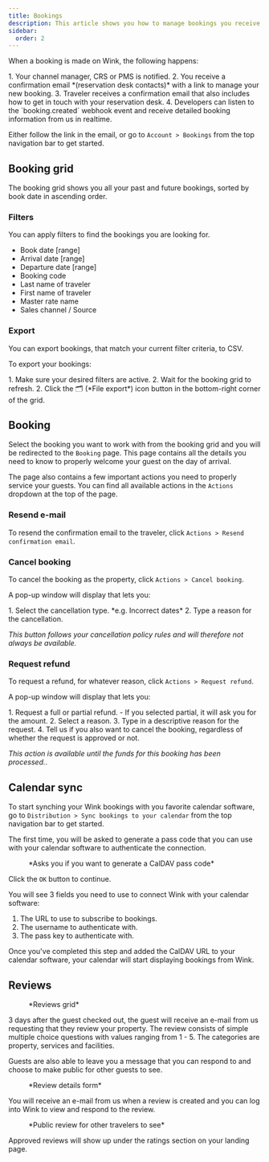 ```yaml
---
title: Bookings
description: This article shows you how to manage bookings you receive through Wink and one if its sales channels.
sidebar:
  order: 2
---
```



When a booking is made on Wink, the following happens:

<Steps>
1. Your channel manager, CRS or PMS is notified.
2. You receive a confirmation email *(reservation desk contacts)* with a link to manage your new booking.
3. Traveler receives a confirmation email that also includes how to get in touch with your reservation desk.
4. Developers can listen to the `booking.created` webhook event and receive detailed booking information from us in realtime.
</Steps>

Either follow the link in the email, or go to `Account > Bookings` from the top navigation bar to get started.

## Booking grid

The booking grid shows you all your past and future bookings, sorted by book date in ascending order.

### Filters

You can apply filters to find the bookings you are looking for.

- Book date [range]
- Arrival date [range]
- Departure date [range]
- Booking code
- Last name of traveler
- First name of traveler
- Master rate name
- Sales channel / Source

### Export

You can export bookings, that match your current filter criteria, to CSV. 

To export your bookings: 

<Steps>
1. Make sure your desired filters are active.
2. Wait for the booking grid to refresh.
2. Click the 🗂️ (*File export*) icon button in the bottom-right corner of the grid.
</Steps>

## Booking

Select the booking you want to work with from the booking grid and you will be redirected to the `Booking` page. 
This page contains all the details you need to know to properly welcome your guest on the day of arrival.

The page also contains a few important actions you need to properly service your guests. You can find all available actions in the `Actions` dropdown at the top of the page.

### Resend e-mail

To resend the confirmation email to the traveler, click `Actions > Resend confirmation email`.

### Cancel booking

To cancel the booking as the property, click `Actions > Cancel booking`. 

A pop-up window will display that lets you:

<Steps>
1. Select the cancellation type. *e.g. Incorrect dates*
2. Type a reason for the cancellation. 
</Steps>

*This button follows your cancellation policy rules and will therefore not always be available.*

### Request refund

To request a refund, for whatever reason, click `Actions > Request refund`. 

A pop-up window will display that lets you:

<Steps>
1. Request a full or partial refund.
    - If you selected partial, it will ask you for the amount.
2. Select a reason.
3. Type in a descriptive reason for the request.
4. Tell us if you also want to cancel the booking, regardless of whether the request is approved or not.
</Steps>

 *This action is available until the funds for this booking has been processed.*.

## Calendar sync

To start synching your Wink bookings with you favorite calendar software, go to `Distribution > Sync bookings to your calendar` from the top navigation bar to get started.

The first time, you will be asked to generate a pass code that you can use with your calendar software to authenticate the connection.

<figure>
<CloudinaryImage 
      width="350"
      height="188"
      resize="scale"
      quality="best"
      alt="Generate pass code"
      src="academy/caldav-pass-code" 
      errorImage="noimage_opaque_nyrtl0.png"
    />
    <figcaption>*Asks you if you want to generate a CalDAV pass code*</figcaption>
</figure>

Click the `OK` button to continue.

You will see 3 fields you need to use to connect Wink with your calendar software:

1. The URL to use to subscribe to bookings.
2. The username to authenticate with.
3. The pass key to authenticate with.

Once you've completed this step and added the CalDAV URL to your calendar software, your calendar will start displaying bookings from Wink.

## Reviews

<figure>
<CloudinaryImage 
      width="700"
      height="151"
      resize="scale"
      quality="best"
      alt="Review grid"
      src="academy/reviews" 
      errorImage="noimage_opaque_nyrtl0.png"
    />
    <figcaption>*Reviews grid*</figcaption>
</figure>

3 days after the guest checked out, the guest will receive an e-mail from us requesting that they review your property. 
The review consists of simple multiple choice questions with values ranging from 1 - 5. The categories are property, services and facilities.

Guests are also able to leave you a message that you can respond to and choose to make public for other guests to see.

<figure>
<CloudinaryImage 
      width="700"
      height="421"
      resize="scale"
      quality="best"
      alt="Approve review"
      src="academy/review-details" 
      errorImage="noimage_opaque_nyrtl0.png"
    />
    <figcaption>*Review details form*</figcaption>
</figure>

You will receive an e-mail from us when a review is created and you can log into Wink to view and respond to the review.

<figure>
<CloudinaryImage 
      width="350"
      height="355"
      resize="scale"
      quality="best"
      alt="Public review"
      src="academy/public-review" 
      errorImage="noimage_opaque_nyrtl0.png"
    />
    <figcaption>*Public review for other travelers to see*</figcaption>
</figure>

Approved reviews will show up under the ratings section on your landing page.